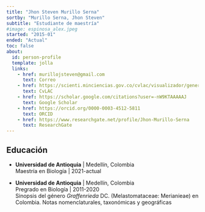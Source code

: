```yaml
---
title: "Jhon Steven Murillo Serna"
sortby: "Murillo Serna, Jhon Steven"
subtitle: "Estudiante de maestría"
#image: espinosa_alex.jpeg
started: "2015-01"
ended: "Actual"
toc: false
about:
  id: person-profile
  template: jolla
  links:
    - href: murillojsteven@gmail.com 
      text: Correo
    - href: https://scienti.minciencias.gov.co/cvlac/visualizador/generarCurriculoCv.do?cod_rh=0000052236
      text: CvLAC
    - href: https://scholar.google.com/citations?user=-nW9KTAAAAAJ
      text: Google Scholar
    - href: https://orcid.org/0000-0003-4512-5811
      text: ORCID
    - href: https://www.researchgate.net/profile/Jhon-Murillo-Serna
      text: ResearchGate
---
```


::: {#person-profile}
:::



## Educación

-   **Universidad de Antioquia** \| Medellín, Colombia\
    Maestría en Biología \| 2021-actual\
    <!-- Estudio aerobiológico en la ciudad de Medellín (Colombia): una variable biológica de la calidad del aire en una ciudad altamente contaminada -->

-   **Universidad de Antioquia** \| Medellín, Colombia\
    Pregrado en Biología \| 2011-2020\
    Sinopsis del género *Graffenrieda* DC. (Melastomataceae: Merianieae) en Colombia. Notas nomenclaturales, taxonómicas y geográficas